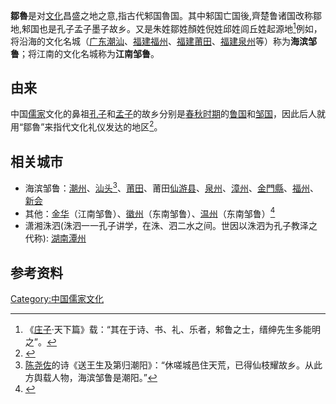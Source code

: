 '''鄒魯'''是对[[文化|文化]]昌盛之地之意,指古代邾国魯国。其中邾国亡国後,齊楚鲁诸国改称鄒地,邾国也是孔子孟子墨子故乡。又是朱姓鄒姓顏姓倪姓邱姓闾丘姓起源地<ref>《[[庄子|庄子]]·天下篇》载：“其在于诗、书、礼、乐者，邾鲁之士，缙绅先生多能明之”。</ref>例如，将沿海的文化名城（[[广东|广东]][[潮汕|潮汕]]、[[福建|福建]][[福州|福州]]、[[福建|福建]][[莆田|莆田]]、[[福建|福建]][[泉州|泉州]]等）称为'''海滨邹鲁'''；将江南的文化名城称为'''江南邹鲁'''。

==由来==
中国[[儒家|儒家]]文化的鼻祖[[孔子|孔子]]和[[孟子|孟子]]的故乡分别是[[春秋时期|春秋时期]]的[[鲁国|鲁国]]和[[邹国|邹国]]，因此后人就用“鄒魯”来指代文化礼仪发达的地区<ref>{{cite web|url=http://www.zdic.net/cd/ci/7/ZdicE9Zdic82ZdicB945117.htm|title=“邹鲁”的解释|publisher=汉典|accessdate=2009-02-08|archive-date=2008-05-09|archive-url=https://web.archive.org/web/20080509043641/http://www.zdic.net/cd/ci/7/ZdicE9Zdic82ZdicB945117.htm|dead-url=no}}</ref>。

==相关城市==
*海滨邹鲁：[[潮州|潮州]]、[[汕头|汕头]]<ref>[[陈尧佐|陈尧佐]]的诗《送王生及第归潮阳》：“休嗟城邑住天荒，已得仙枝耀故乡。从此方舆载人物，海滨邹鲁是潮阳。”</ref>、[[莆田|莆田]]、莆田[[仙游县|仙游县]]、[[泉州|泉州]]、[[漳州|漳州]]、[[金門縣|金門縣]]、[[福州|福州]]、[[新会|新会]]
*其他：[[金华|金华]]（江南邹鲁）、[[徽州|徽州]]（东南邹鲁）、[[温州|温州]]（东南邹鲁）<ref>{{Cite web |url=http://www.zhejiang.gov.cn/gb/node2/node50/node51/node60/node2256/index.html |title=风景名胜（温州市）中国浙江省人民政府门户网站 |accessdate=2011-12-24 |archive-date=2006-07-09 |archive-url=https://web.archive.org/web/20060709054412/http://www.zhejiang.gov.cn/gb/node2/node50/node51/node60/node2256/index.html |dead-url=no }}</ref>
*潇湘洙泗(洙泗一一孔子讲学，在洙、泗二水之间。世因以洙泗为孔子教泽之代称): [[湖湘文化|湖南]][[潭州|潭州]]

==参考资料==
{{Reflist|2}}

[[Category:中国儒家文化|Category:中国儒家文化]]